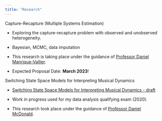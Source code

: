 ---
title: "Research"
---

Capture-Recapture (Multiple Systems Estimation)

-   Exploring the capture-recapture problem with observed and unobserved heterogeneity.

-   Bayesian, MCMC, data imputation

-   This research is taking place under the guidance of [Professor Daniel Manrique-Vallier](https://dmanriqu.pages.iu.edu/).

-   Expected Proposal Date: **March 2023**!

Switching State Space Models for Interpreting Musical Dynamics

-   [Switching State Space Models for Interpreting Musical Dynamics - draft](Dynamics-Model-11.23.2020.pdf)

-   Work in progress used for my data analysis qualifying exam (2020).

-   This research took place under the guidance of [Professor Daniel McDonald](https://dajmcdon.github.io/).

